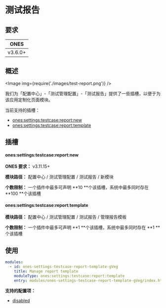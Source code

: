 
# 测试报告

## 要求

| **ONES** |
| :------: |
| v3.6.0+  |

## 概述

<Image img={require('./images/test-report.png')} />

我们为「配置中心」-「测试管理配置」-「测试报告」提供了一些插槽，以便于为该应用定制化页面模块。

当前支持的插槽：

- [ones:settings:testcase:report:new](#onessettingstestcasereportnew)
- [ones:settings:testcase:report:template](#onessettingstestcasereporttemplate)

## 插槽

#### ones:settings:testcase:report:new

**ONES 要求：** v3.11.15+

**模块路径：** 配置中心 / 测试管理配置 / 测试报告 / 新模块

**个数限制：** 一个插件中最多可声明 **10 **个该插槽，系统中最多同时存在 **100 **个该插槽

#### ones:settings:testcase:report:template

**模块路径：** 配置中心 / 测试管理配置 / 测试报告 / 管理报告模板

**个数限制：** 一个插件中最多可声明 **1 **个该插槽，系统中最多同时存在 **1 **个该插槽

## 使用

```yaml
modules:
  - id: ones-settings-testcase-report-template-gVeg
    title: Manage report template
    moduleType: ones:settings:testcase:report:template
    entry: modules/ones-settings-testcase-report-template-gVeg/index.html
```

**支持的配置项：**

- [disabled](../../../../../../reference/config/plugin.yaml#disabled)
